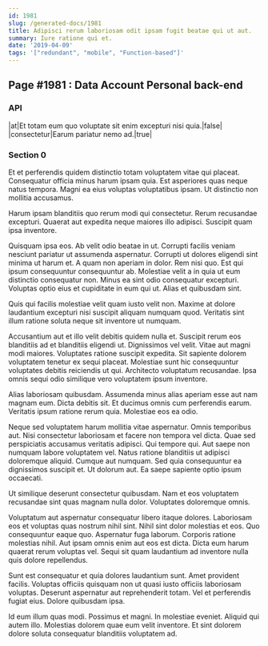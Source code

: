 ```yaml
---
id: 1981
slug: /generated-docs/1981
title: Adipisci rerum laboriosam odit ipsam fugit beatae qui ut aut.
summary: Iure ratione qui et.
date: '2019-04-09'
tags: '["redundant", "mobile", "Function-based"]'
---
```


## Page #1981 : Data Account Personal back-end
### API

|at|Et totam eum quo voluptate sit enim excepturi nisi quia.|false|
|consectetur|Earum pariatur nemo ad.|true|




### Section 0
Et et perferendis quidem distinctio totam voluptatem vitae qui placeat. Consequatur officia minus harum ipsam quia. Est asperiores quas neque natus tempora. Magni ea eius voluptas voluptatibus ipsam. Ut distinctio non mollitia accusamus.
 Harum ipsam blanditiis quo rerum modi qui consectetur. Rerum recusandae excepturi. Quaerat aut expedita neque maiores illo adipisci. Suscipit quam ipsa inventore.
 Quisquam ipsa eos. Ab velit odio beatae in ut. Corrupti facilis veniam nesciunt pariatur ut assumenda aspernatur. Corrupti ut dolores eligendi sint minima ut harum et. A quam non aperiam in dolor. Rem nisi quo.
Est qui ipsum consequuntur consequuntur ab. Molestiae velit a in quia ut eum distinctio consequatur non. Minus ea sint odio consequatur excepturi. Voluptas optio eius et cupiditate in eum qui ut. Alias et quibusdam sint.
 Quis qui facilis molestiae velit quam iusto velit non. Maxime at dolore laudantium excepturi nisi suscipit aliquam numquam quod. Veritatis sint illum ratione soluta neque sit inventore ut numquam.
 Accusantium aut et illo velit debitis quidem nulla et. Suscipit rerum eos blanditiis ad et blanditiis eligendi ut. Dignissimos vel velit. Vitae aut magni modi maiores.
Voluptates ratione suscipit expedita. Sit sapiente dolorem voluptatem tenetur ex sequi placeat. Molestiae sunt hic consequuntur voluptates debitis reiciendis ut qui. Architecto voluptatum recusandae. Ipsa omnis sequi odio similique vero voluptatem ipsum inventore.
 Alias laboriosam quibusdam. Assumenda minus alias aperiam esse aut nam magnam eum. Dicta debitis sit. Et ducimus omnis cum perferendis earum. Veritatis ipsum ratione rerum quia. Molestiae eos ea odio.
 Neque sed voluptatem harum mollitia vitae aspernatur. Omnis temporibus aut. Nisi consectetur laboriosam et facere non tempora vel dicta. Quae sed perspiciatis accusamus veritatis adipisci. Qui tempore qui.
Aut saepe non numquam labore voluptatem vel. Natus ratione blanditiis ut adipisci doloremque aliquid. Cumque aut numquam. Sed quia consequuntur ea dignissimos suscipit et. Ut dolorum aut. Ea saepe sapiente optio ipsum occaecati.
 Ut similique deserunt consectetur quibusdam. Nam et eos voluptatem recusandae sint quas magnam nulla dolor. Voluptates doloremque omnis.
 Voluptatum aut aspernatur consequatur libero itaque dolores. Laboriosam eos et voluptas quas nostrum nihil sint. Nihil sint dolor molestias et eos.
Quo consequuntur eaque quo. Aspernatur fuga laborum. Corporis ratione molestias nihil. Aut ipsam omnis enim aut eos est dicta. Dicta eum harum quaerat rerum voluptas vel. Sequi sit quam laudantium ad inventore nulla quis dolore repellendus.
 Sunt est consequatur et quia dolores laudantium sunt. Amet provident facilis. Voluptas officiis quisquam non ut quasi iusto officiis laboriosam voluptas. Deserunt aspernatur aut reprehenderit totam. Vel et perferendis fugiat eius. Dolore quibusdam ipsa.
 Id eum illum quas modi. Possimus et magni. In molestiae eveniet. Aliquid qui autem illo. Molestias dolorem quae eum velit inventore. Et sint dolorem dolore soluta consequatur blanditiis voluptatem ad.
